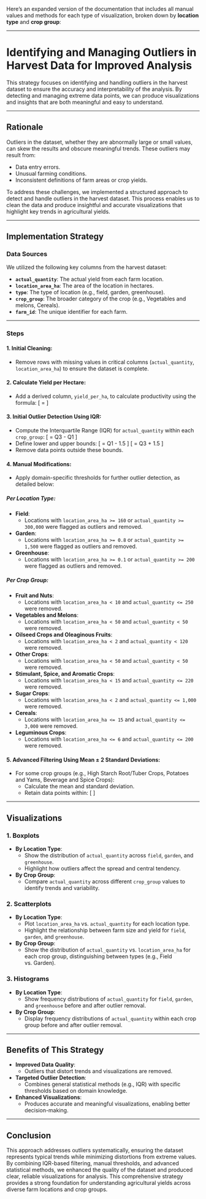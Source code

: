Here's an expanded version of the documentation that includes all manual values and methods for each type of visualization, broken down by **location type** and **crop group**:

---

# Identifying and Managing Outliers in Harvest Data for Improved Analysis

This strategy focuses on identifying and handling outliers in the harvest dataset to ensure the accuracy and interpretability of the analysis. By detecting and managing extreme data points, we can produce visualizations and insights that are both meaningful and easy to understand.

---

## Rationale

Outliers in the dataset, whether they are abnormally large or small values, can skew the results and obscure meaningful trends. These outliers may result from:

- Data entry errors.
- Unusual farming conditions.
- Inconsistent definitions of farm areas or crop yields.

To address these challenges, we implemented a structured approach to detect and handle outliers in the harvest dataset. This process enables us to clean the data and produce insightful and accurate visualizations that highlight key trends in agricultural yields.

---

## Implementation Strategy

### Data Sources

We utilized the following key columns from the harvest dataset:

- **`actual_quantity`**: The actual yield from each farm location.
- **`location_area_ha`**: The area of the location in hectares.
- **`type`**: The type of location (e.g., field, garden, greenhouse).
- **`crop_group`**: The broader category of the crop (e.g., Vegetables and melons, Cereals).
- **`farm_id`**: The unique identifier for each farm.

---

### Steps

#### 1. Initial Cleaning:
   - Remove rows with missing values in critical columns (`actual_quantity`, `location_area_ha`) to ensure the dataset is complete.

#### 2. Calculate Yield per Hectare:
   - Add a derived column, `yield_per_ha`, to calculate productivity using the formula:
     \[
     \text{Yield per Hectare} = \frac{\text{Actual Quantity}}{\text{Location Area (ha)}}
     \]

#### 3. Initial Outlier Detection Using IQR:
   - Compute the Interquartile Range (IQR) for `actual_quantity` within each `crop_group`:
     \[
     \text{IQR} = Q3 - Q1
     \]
   - Define lower and upper bounds:
     \[
     \text{Lower Bound} = Q1 - 1.5 \times \text{IQR}
     \]
     \[
     \text{Upper Bound} = Q3 + 1.5 \times \text{IQR}
     \]
   - Remove data points outside these bounds.

#### 4. Manual Modifications:
   - Apply domain-specific thresholds for further outlier detection, as detailed below:

##### **Per Location Type**:
- **Field**:
  - Locations with `location_area_ha >= 160` or `actual_quantity >= 300,000` were flagged as outliers and removed.
- **Garden**:
  - Locations with `location_area_ha >= 0.8` or `actual_quantity >= 1,500` were flagged as outliers and removed.
- **Greenhouse**:
  - Locations with `location_area_ha >= 0.1` or `actual_quantity >= 200` were flagged as outliers and removed.

##### **Per Crop Group**:
- **Fruit and Nuts**:
  - Locations with `location_area_ha < 10` and `actual_quantity <= 250` were removed.
- **Vegetables and Melons**:
  - Locations with `location_area_ha < 50` and `actual_quantity < 50` were removed.
- **Oilseed Crops and Oleaginous Fruits**:
  - Locations with `location_area_ha < 2` and `actual_quantity < 120` were removed.
- **Other Crops**:
  - Locations with `location_area_ha < 50` and `actual_quantity < 50` were removed.
- **Stimulant, Spice, and Aromatic Crops**:
  - Locations with `location_area_ha < 15` and `actual_quantity <= 220` were removed.
- **Sugar Crops**:
  - Locations with `location_area_ha < 2` and `actual_quantity <= 1,000` were removed.
- **Cereals**:
  - Locations with `location_area_ha <= 15` and `actual_quantity <= 3,000` were removed.
- **Leguminous Crops**:
  - Locations with `location_area_ha <= 6` and `actual_quantity <= 200` were removed.

#### 5. Advanced Filtering Using Mean ± 2 Standard Deviations:
   - For some crop groups (e.g., High Starch Root/Tuber Crops, Potatoes and Yams, Beverage and Spice Crops):
     - Calculate the mean and standard deviation.
     - Retain data points within:
       \[
       \text{Mean} \pm 2 \times \text{Standard Deviation}
       \]

---

## Visualizations

### 1. Boxplots
- **By Location Type**:
  - Show the distribution of `actual_quantity` across `field`, `garden`, and `greenhouse`.
  - Highlight how outliers affect the spread and central tendency.
- **By Crop Group**:
  - Compare `actual_quantity` across different `crop_group` values to identify trends and variability.

### 2. Scatterplots
- **By Location Type**:
  - Plot `location_area_ha` vs. `actual_quantity` for each location type.
  - Highlight the relationship between farm size and yield for `field`, `garden`, and `greenhouse`.
- **By Crop Group**:
  - Show the distribution of `actual_quantity` vs. `location_area_ha` for each crop group, distinguishing between types (e.g., Field vs. Garden).

### 3. Histograms
- **By Location Type**:
  - Show frequency distributions of `actual_quantity` for `field`, `garden`, and `greenhouse` before and after outlier removal.
- **By Crop Group**:
  - Display frequency distributions of `actual_quantity` within each crop group before and after outlier removal.

---

## Benefits of This Strategy

- **Improved Data Quality**:
  - Outliers that distort trends and visualizations are removed.
- **Targeted Outlier Detection**:
  - Combines general statistical methods (e.g., IQR) with specific thresholds based on domain knowledge.
- **Enhanced Visualizations**:
  - Produces accurate and meaningful visualizations, enabling better decision-making.

---

## Conclusion

This approach addresses outliers systematically, ensuring the dataset represents typical trends while minimizing distortions from extreme values. By combining IQR-based filtering, manual thresholds, and advanced statistical methods, we enhanced the quality of the dataset and produced clear, reliable visualizations for analysis. This comprehensive strategy provides a strong foundation for understanding agricultural yields across diverse farm locations and crop groups.